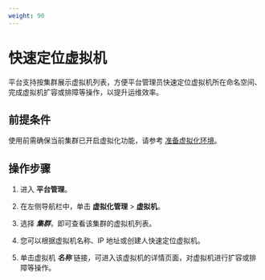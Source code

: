 ```yaml
---
weight: 90
---
```


# 快速定位虚拟机

平台支持按集群展示虚拟机列表，方便平台管理员快速定位虚拟机所在命名空间、完成虚拟机扩容或排障等操作，以提升运维效率。

## 前提条件

使用前需确保当前集群已开启虚拟化功能，请参考 [准备虚拟化环境](/virtualization/virtualization/image/functions/environment.mdx)。

## 操作步骤

1. 进入 **平台管理**。

1. 在左侧导航栏中，单击 **虚拟化管理** > **虚拟机**。

2. 选择 ***集群***，即可查看该集群的虚拟机列表。

3. 您可以根据虚拟机名称、IP 地址或创建人快速定位虚拟机。

4. 单击虚拟机 ***名称*** 链接，可进入该虚拟机的详情页面，对虚拟机进行扩容或排障等操作。

